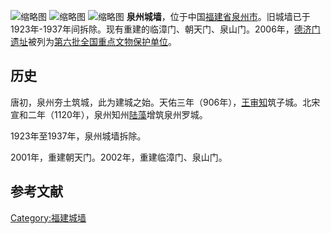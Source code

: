 [[File:Quanzhou_-_Chaotian_Gate_-_DSCF8288.JPG|缩略图]]
[[File:Quanshan_Gate_-_DSCF8530.JPG|缩略图]]
[[File:Quanzhou_Dejimen_Yizhi_20120229-1.jpg|缩略图]]
'''泉州城墙'''，位于中国[[福建省|福建省]][[泉州市|泉州市]]。旧城墙已于1923年-1937年间拆除。现有重建的临漳门、朝天门、泉山门。2006年，[[德济门遗址|德济门遗址]]被列为[[第六批全国重点文物保护单位|第六批全国重点文物保护单位]]。

== 历史 ==
唐初，泉州夯土筑城，此为建城之始。天佑三年（906年），[[王审知|王审知]]筑子城。北宋宣和二年（1120年），泉州知州[[陆藻|陆藻]]增筑泉州罗城。

1923年至1937年，泉州城墙拆除。

2001年，重建朝天门。2002年，重建临漳门、泉山门。

==参考文献==
{{reflist}}

[[Category:福建城墙|Category:福建城墙]]